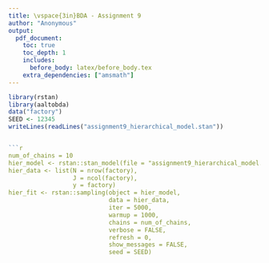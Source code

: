 ```yaml
---
title: \vspace{3in}BDA - Assignment 9
author: "Anonymous"
output: 
  pdf_document: 
    toc: true
    toc_depth: 1
    includes:
      before_body: latex/before_body.tex
    extra_dependencies: ["amsmath"]
---
```


\newpage

```r
library(rstan)
library(aaltobda)
data("factory")
SEED <- 12345
writeLines(readLines("assignment9_hierarchical_model.stan"))


```r
num_of_chains = 10
hier_model <- rstan::stan_model(file = "assignment9_hierarchical_model.stan")
hier_data <- list(N = nrow(factory),
                  J = ncol(factory),
                  y = factory)
hier_fit <- rstan::sampling(object = hier_model,
                            data = hier_data,
                            iter = 5000,
                            warmup = 1000,
                            chains = num_of_chains,
                            verbose = FALSE,
                            refresh = 0,
                            show_messages = FALSE,
                            seed = SEED)
```

